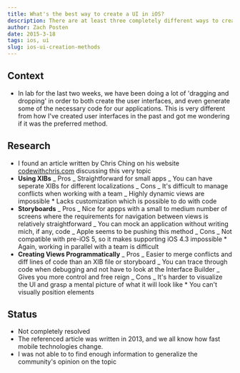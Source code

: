 ```yaml
---
title: What's the best way to create a UI in iOS?
description: There are at least three completely different ways to create a UI for an iOS app.  What are the advantages and disadvantages of each, and is there a particular one which the community prefers?
author: Zach Posten
date: 2015-3-18
tags: ios, ui
slug: ios-ui-creation-methods
---
```


## Context

- In lab for the last two weeks, we have been doing a lot of 'dragging and dropping' in order to both create the user interfaces, and even generate some of the necessary code for our applications. This is very different from how I've created user interfaces in the past and got me wondering if it was the preferred method.

## Research

- I found an article written by Chris Ching on his website [codewithchris.com](http://codewithchris.com/xcode-using-storyboards-and-xibs-versus-creating-views-programmatically/) discussing this very topic
- **Using XIBs**
  _ Pros
  _ Straightforward for small apps
  _ You can have seperate XIBs for different localizations
  _ Cons
  _ It's difficult to manage conflicts when working with a team
  _ Highly dynamic views are impossible \* Lacks customization which is possible to do with code
- **Storyboards**
  _ Pros
  _ Nice for appps with a small to medium number of screens where the requirements for navigation between views is relatively straightforward
  _ You can mock an application without writing mich, if any, code
  _ Apple seems to be pushing this method
  _ Cons
  _ Not compatible with pre-iOS 5, so it makes supporting iOS 4.3 impossible \* Again, working in parallel with a team is difficult
- **Creating Views Programmatically**
  _ Pros
  _ Easier to merge conflicts and diff lines of code than an XIB file or storyboard
  _ You can trace through code when debugging and not have to look at the Interface Builder
  _ Gives you more control and free reign
  _ Cons
  _ It's harder to visualize the UI and grasp a mental picture of what it will look like \* You can't visually position elements

## Status

- Not completely resolved
- The referenced article was written in 2013, and we all know how fast mobile technologies change.
- I was not able to to find enough information to generalize the community's opinion on the topic
